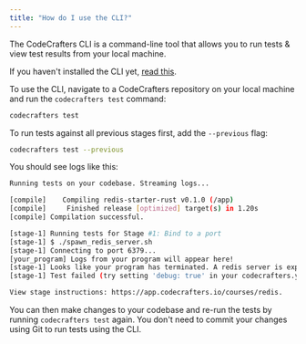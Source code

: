 ```yaml
---
title: "How do I use the CLI?"
---
```


The CodeCrafters CLI is a command-line tool that allows you to run tests & view test results from your local machine.

If you haven't installed the CLI yet, [read this](/cli/installation).

To use the CLI, navigate to a CodeCrafters repository on your local machine and run the `codecrafters test` command:

```bash
codecrafters test
```

To run tests against all previous stages first, add the `--previous` flag:

```bash
codecrafters test --previous
```

You should see logs like this:

```bash
Running tests on your codebase. Streaming logs...

[compile]    Compiling redis-starter-rust v0.1.0 (/app)
[compile]     Finished release [optimized] target(s) in 1.20s
[compile] Compilation successful.

[stage-1] Running tests for Stage #1: Bind to a port
[stage-1] $ ./spawn_redis_server.sh
[stage-1] Connecting to port 6379...
[your_program] Logs from your program will appear here!
[stage-1] Looks like your program has terminated. A redis server is expected to be a long-running process.
[stage-1] Test failed (try setting 'debug: true' in your codecrafters.yml to see more details)

View stage instructions: https://app.codecrafters.io/courses/redis.
```

You can then make changes to your codebase and re-run the tests by running `codecrafters test` again. You don't
need to commit your changes using Git to run tests using the CLI.
